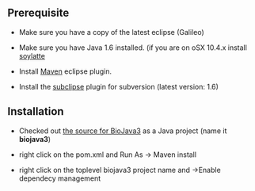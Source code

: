 == Prerequisite ==

* Make sure you have a copy of the latest eclipse (Galileo)

* Make sure you have Java 1.6 installed. (if you are on oSX 10.4.x install [http://landonf.bikemonkey.org/static/soylatte/ soylatte]

* Install [http://maven.apache.org/eclipse-plugin.html Maven] eclipse plugin.

* Install the [http://subclipse.tigris.org/ subclipse] plugin for subversion (latest version: 1.6)

== Installation ==

* Checked out [[BioJava3_project| the source for BioJava3]] as a Java project  (name it '''biojava3''')

* right click on the pom.xml and Run As -> Maven install

* right click on the toplevel biojava3 project name and ->Enable dependecy management
